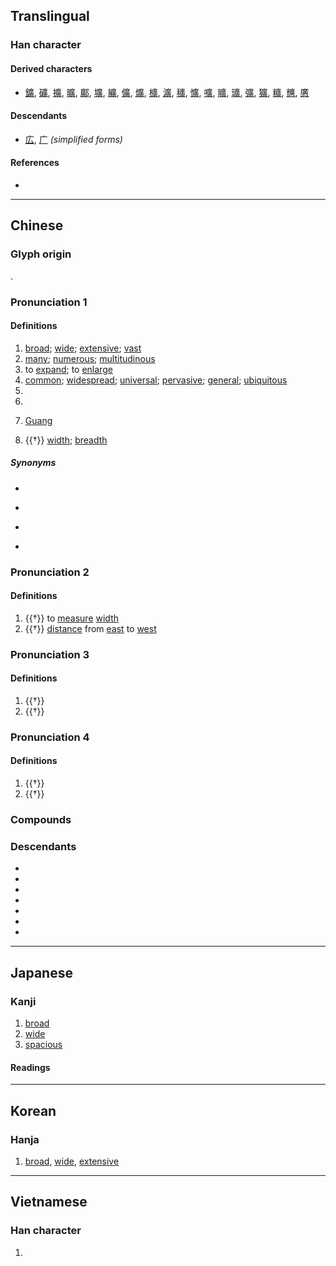 {{also|广|広|癀}}
{{character info}}
==Translingual==
{{Han simplified forms|廣|広|广}}

===Han character===
{{Han char|rn=53|rad=广|as=12|sn=15|four=00286|canj=ITMC|ids=⿸广黃(HTJK),⿸广黄(GV)}}

====Derived characters====
* [[鑛]], [[礦]], [[擴]], [[曠]], [[鄺]], [[壙]], [[纊]], [[儣]], [[爌]], [[櫎]], [[瀇]], [[穬]], [[懭]], [[嚝]], [[矌]], [[㼅]], [[彍]], [[獷]], [[䊯]], [[兤]], [[懬]]

====Descendants====
* [[広]], [[广]] ''(simplified forms)''

====References====
* {{Han ref|kx=0351.030|dkj=09493|dj=0663.010|hdz=20897.040|uh=5EE3|ud=24291|bh=BC73|bd=48243}}

----

==Chinese==
{{zh-forms|s=广|alt=広}}

===Glyph origin===
{{Han etyl}}
{{Han compound|广|黃|ls=psc|c1=s|c2=p}}.

===Pronunciation 1===
{{zh-pron
|m=guǎng
|c=gwong2
|h=pfs=kóng;gd=guong3
|md=guōng
|mn=kóng/qz,tw,xm:kńg/zz:kúiⁿ
|mn_note=kóng - literary; kńg/kúiⁿ - vernacular
|mn-t=guang2/geng2
|mn-t_note=geng2 - used in place names
|n-h=guang1
|w=2kuaan
|mc=y
|oc=1,y
|ma=
|cat=a,v,n,pn
}}

====Definitions====
{{zh-hanzi}}

# [[broad]]; [[wide]]; [[extensive]]; [[vast]]
# [[many]]; [[numerous]]; [[multitudinous]]
# to [[expand]]; to [[enlarge]]
# [[common]]; [[widespread]]; [[universal]]; [[pervasive]]; [[general]]; [[ubiquitous]]
# {{zh-abbrev|廣州|[[Guangzhou]]}}
# {{zh-abbrev|廣東|[[Guangdong]]}}
# {{surname|zh|dot=:}} [[Guang]]
# {{†}} [[width]]; [[breadth]]

=====Synonyms=====
* {{sense|broad}}
{{zh-syn-saurus|巨大}}
* {{sense|many}}
{{zh-syn-saurus|許多}}
* {{sense|to expand}}
{{zh-syn-saurus|擴大}}
* {{sense|common}}
{{zh-syn-saurus|普遍}}

===Pronunciation 2===
{{zh-pron
|m=guàng
|oc=2,n
|cat=v,n
}}

====Definitions====
{{zh-hanzi}}

# {{†}} to [[measure]] [[width]]
# {{†}} [[distance]] from [[east]] to [[west]]

===Pronunciation 3===
{{zh-pron
|m=kuàng
|cat=a,n
}}

====Definitions====
{{zh-hanzi}}

# {{†}} {{zh-alt-form|曠}}
# {{†}} {{zh-alt-form|壙}}

===Pronunciation 4===
{{zh-pron
|m=guāng
|cat=a
}}

====Definitions====
{{zh-hanzi}}

# {{†}} {{zh-used|闋廣|dot=,}} {{zh-alt-form|騤𩧉|nocap=y}}
# {{†}} {{zh-alt-form|光}}

===Compounds===
{{zh-der|廣告|廣州|廣東|廣西|做廣告|兩廣|公益廣告|兵多將廣|分類廣告|右廣|吳廣|地廣人稀|地廣人稠|增廣|增廣生員|增廣見聞|大庭廣眾|太丘道廣|姚廣孝|姻族廣茂|孔廣森|安廣|寬廣|小廣播|店面廣告|廣三鐵路|廣九鐵路|廣交|廣傳|廣儲司|廣內|廣博|廣受好評|廣告人|廣告函件|廣告媒體|廣告節目|廣告詞|廣告費|廣告顏料|廣嗣|廣土眾民|廣坐|廣場|廣夏細旃|廣大|廣寒|廣寒仙子|廣寒宮|廣島|廣崇|廣州和約|廣州戲|廣州灣|廣州起義|廣布|廣府幫|廣府戲|廣度|廣庭|廣庭大眾|廣廈|廣廈萬間|廣弘明集|廣德|廣德從橋|廣惠倉|廣成子|廣捕|廣捕文書|廣捨|廣播|廣播劇|廣播段|廣播界|廣播節|廣播節目|廣播系統|廣播網|廣播電臺|廣文|廣文先生|廣方言館|廣東大戲|廣東油桐|廣東漢劇|廣東灣|廣東炒麵|廣東粥|廣柳車|廣欬|廣武|廣武嘆|廣法大秤|廣泛|廣溪峽|廣漠|廣牧|廣用試紙|廣畤|廣瘡|廣盛|廣眾|廣眾大庭|廣窯|廣結善緣|廣結良緣|廣緝|廣緝文書|廣繡|廣群芳譜|廣義|廣耕|廣莫門|廣莫風|廣行善事|廣衍|廣袖高髻|廣袤|廣裡|廣西省|廣覽詩書|廣角鏡|廣角鏡頭|廣貨|廣輪|廣通渠|廣鈞|廣長舌|廣開言路|廣開門路|廣闊|廣陵客|廣陵散|廣陸|廣雅|廣雅疏證|廣電處|廣韻|廣體客機|廣鼻類|德廣|心廣體胖|志廣才疏|意廣才疏|戶外廣告|才廣妨身|才疏意廣|才高意廣|打廣告|拉廣告|推廣|推廣教育|推而廣之|有線廣播|李廣|李廣利|李廣射虎|李廣難封|楊廣|楊文廣|水廣魚大|河廣|洋廣貨|深廣|漢廣|熒幕廣告|直接廣播|短波廣播|神通廣大|稠人廣坐|稠人廣眾|立體廣告|立體廣播|糧多草廣|紅色廣場|網路廣告|羅馬廣場|老廣廣|老廣文|腹笥甚廣|袤廣|見多識廣|見聞廣博|言論廣場|調幅廣播|調頻廣播|識多才廣|貳廣|車廂廣告|車體廣告|軍多將廣|輿地廣記|農業推廣|通衢廣陌|配置廣播|鈞天廣樂|集思廣益|電子廣告|鴨兒廣梨|廣水|新廣武|魯廣|湖廣}}

===Descendants===
* {{desc|pcc|gvaangs|bor=1}}
* {{desc|lo|ກວ້າງ||wide, broad|bor=1}}
* {{desc|th|กว้าง||wide, broad|bor=1}}
* {{desc|nod|ᨠ᩠ᩅ᩶ᩣ᩠ᨦ|bor=1}}
* {{desc|khb|ᦦᦱᧂᧉ|bor=1}}
* {{desc|shn|ၵႂၢင်ႈ|bor=1}}
* {{desc|za|gvangq|bor=1}}

{{zh-cat|Intermediate}}

----

==Japanese==
{{ja-kanji forms|広|廣}}

===Kanji===
{{ja-kanji|grade=|rs=广12|shin=広}}

# [[broad]]
# [[wide]]
# [[spacious]]

====Readings====
{{ja-readings
|on=こう
|kun=ひろ-い, ひろば, ひろ-める
}}

----

==Korean==

===Hanja===
{{ko-hanja|hangeul=광|eumhun=넓을}}

# [[broad]], [[wide]], [[extensive]]

----

==Vietnamese==

===Han character===
{{vi-hantu|[[quảng]], [[quẳng]], [[quãng]], [[rộng]]|rs=广12}}

# {{rfdef|vi|sort=广12}}